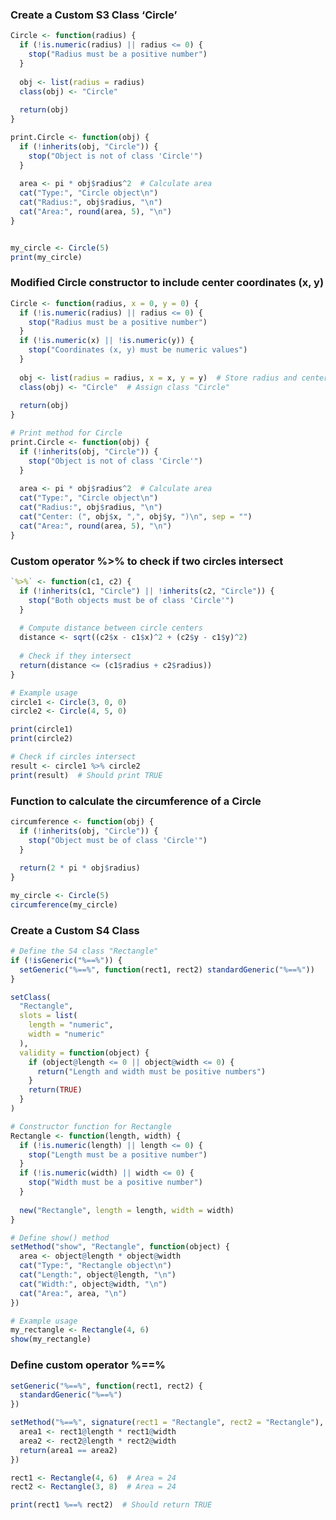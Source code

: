 ### Create a Custom S3 Class 'Circle'

```r
Circle <- function(radius) {
  if (!is.numeric(radius) || radius <= 0) {
    stop("Radius must be a positive number")
  }
  
  obj <- list(radius = radius)
  class(obj) <- "Circle"
  
  return(obj)
}

print.Circle <- function(obj) {
  if (!inherits(obj, "Circle")) {
    stop("Object is not of class 'Circle'")
  }
  
  area <- pi * obj$radius^2  # Calculate area
  cat("Type:", "Circle object\n")
  cat("Radius:", obj$radius, "\n")
  cat("Area:", round(area, 5), "\n")
}


my_circle <- Circle(5)
print(my_circle)
```

### Modified Circle constructor to include center coordinates (x, y)

```r
Circle <- function(radius, x = 0, y = 0) {
  if (!is.numeric(radius) || radius <= 0) {
    stop("Radius must be a positive number")
  }
  if (!is.numeric(x) || !is.numeric(y)) {
    stop("Coordinates (x, y) must be numeric values")
  }
  
  obj <- list(radius = radius, x = x, y = y)  # Store radius and center coordinates
  class(obj) <- "Circle"  # Assign class "Circle"
  
  return(obj)
}

# Print method for Circle
print.Circle <- function(obj) {
  if (!inherits(obj, "Circle")) {
    stop("Object is not of class 'Circle'")
  }
  
  area <- pi * obj$radius^2  # Calculate area
  cat("Type:", "Circle object\n")
  cat("Radius:", obj$radius, "\n")
  cat("Center: (", obj$x, ",", obj$y, ")\n", sep = "")
  cat("Area:", round(area, 5), "\n")  
}
```

### Custom operator %\>% to check if two circles intersect

```r
`%>%` <- function(c1, c2) {
  if (!inherits(c1, "Circle") || !inherits(c2, "Circle")) {
    stop("Both objects must be of class 'Circle'")
  }
  
  # Compute distance between circle centers
  distance <- sqrt((c2$x - c1$x)^2 + (c2$y - c1$y)^2)
  
  # Check if they intersect
  return(distance <= (c1$radius + c2$radius))
}

# Example usage
circle1 <- Circle(3, 0, 0)
circle2 <- Circle(4, 5, 0)

print(circle1)
print(circle2)

# Check if circles intersect
result <- circle1 %>% circle2
print(result)  # Should print TRUE
```

### Function to calculate the circumference of a Circle

```r
circumference <- function(obj) {
  if (!inherits(obj, "Circle")) {
    stop("Object must be of class 'Circle'")
  }
  
  return(2 * pi * obj$radius)
}

my_circle <- Circle(5)
circumference(my_circle)
```

### Create a Custom S4 Class

```r
# Define the S4 class "Rectangle"
if (!isGeneric("%==%")) {
  setGeneric("%==%", function(rect1, rect2) standardGeneric("%==%"))
}

setClass(
  "Rectangle",
  slots = list(
    length = "numeric",
    width = "numeric"
  ),
  validity = function(object) {
    if (object@length <= 0 || object@width <= 0) {
      return("Length and width must be positive numbers")
    }
    return(TRUE)
  }
)

# Constructor function for Rectangle
Rectangle <- function(length, width) {
  if (!is.numeric(length) || length <= 0) {
    stop("Length must be a positive number")
  }
  if (!is.numeric(width) || width <= 0) {
    stop("Width must be a positive number")
  }
  
  new("Rectangle", length = length, width = width)
}

# Define show() method
setMethod("show", "Rectangle", function(object) {
  area <- object@length * object@width
  cat("Type:", "Rectangle object\n")
  cat("Length:", object@length, "\n")
  cat("Width:", object@width, "\n")
  cat("Area:", area, "\n")
})

# Example usage
my_rectangle <- Rectangle(4, 6)
show(my_rectangle)
```

### Define custom operator %==%

```r
setGeneric("%==%", function(rect1, rect2) {
  standardGeneric("%==%")
})

setMethod("%==%", signature(rect1 = "Rectangle", rect2 = "Rectangle"), function(rect1, rect2) {
  area1 <- rect1@length * rect1@width
  area2 <- rect2@length * rect2@width
  return(area1 == area2)
})

rect1 <- Rectangle(4, 6)  # Area = 24
rect2 <- Rectangle(3, 8)  # Area = 24

print(rect1 %==% rect2)  # Should return TRUE
```
